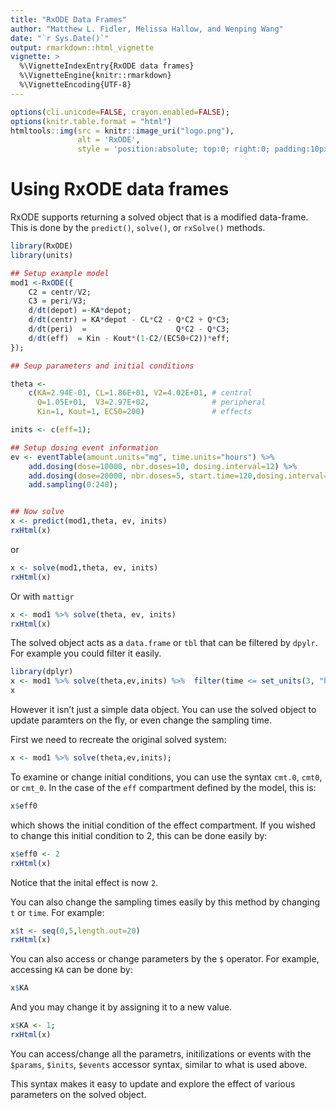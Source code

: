 ```yaml
---
title: "RxODE Data Frames"
author: "Matthew L. Fidler, Melissa Hallow, and Wenping Wang"
date: "`r Sys.Date()`"
output: rmarkdown::html_vignette
vignette: >
  %\VignetteIndexEntry{RxODE data frames}
  %\VignetteEngine{knitr::rmarkdown}
  %\VignetteEncoding{UTF-8}
---
```

```r
options(cli.unicode=FALSE, crayon.enabled=FALSE);
options(knitr.table.format = "html")
htmltools::img(src = knitr::image_uri("logo.png"), 
               alt = 'RxODE', 
               style = 'position:absolute; top:0; right:0; padding:10px; border: 0;')
```

# Using RxODE data frames

RxODE supports returning a solved object that is a modified data-frame.
This is done by the `predict()`, `solve()`, or `rxSolve()` methods.

```r

library(RxODE)
library(units)

## Setup example model
mod1 <-RxODE({
    C2 = centr/V2;
    C3 = peri/V3;
    d/dt(depot) =-KA*depot;
    d/dt(centr) = KA*depot - CL*C2 - Q*C2 + Q*C3;
    d/dt(peri)  =                    Q*C2 - Q*C3;
    d/dt(eff)  = Kin - Kout*(1-C2/(EC50+C2))*eff;
});

## Seup parameters and initial conditions

theta <- 
    c(KA=2.94E-01, CL=1.86E+01, V2=4.02E+01, # central 
      Q=1.05E+01,  V3=2.97E+02,              # peripheral
      Kin=1, Kout=1, EC50=200)               # effects

inits <- c(eff=1);

## Setup dosing event information
ev <- eventTable(amount.units="mg", time.units="hours") %>%
    add.dosing(dose=10000, nbr.doses=10, dosing.interval=12) %>%
    add.dosing(dose=20000, nbr.doses=5, start.time=120,dosing.interval=24) %>%
    add.sampling(0:240);


## Now solve
x <- predict(mod1,theta, ev, inits)
rxHtml(x)
```
or

```r
x <- solve(mod1,theta, ev, inits)
rxHtml(x)
```

Or with `mattigr`

```r
x <- mod1 %>% solve(theta, ev, inits)
rxHtml(x)
```

The solved object acts as a `data.frame` or `tbl` that can be filtered
by `dpylr`.  For example you could filter it easily.

```r
library(dplyr)
x <- mod1 %>% solve(theta,ev,inits) %>%  filter(time <= set_units(3, "hr")) %>% as.tbl
x
```

However it isn't just a simple data object.  You can use the solved
object to update paramters on the fly, or even change the sampling
time.


First we need to recreate the original solved system:

```r
x <- mod1 %>% solve(theta,ev,inits);
```

To examine or change initial conditions, you can use the syntax
`cmt.0`, `cmt0`, or `cmt_0`. In the case of the `eff` compartment
defined by the model, this is:

```r
x$eff0
```

which shows the initial condition of the effect compartment.  If you
wished to change this initial condition to 2, this can be done easily
by:

```r
x$eff0 <- 2
rxHtml(x)
```

Notice that the inital effect is now `2`.

You can also change the sampling times easily by this method by
changing `t` or `time`.  For example:

```r
x$t <- seq(0,5,length.out=20)
rxHtml(x)
```

You can also access or change parameters by the `$` operator.  For
example, accessing `KA` can be done by:

```r
x$KA
```

And you may change it by assigning it to a new value.

```r
x$KA <- 1;
rxHtml(x)
```


You can access/change all the parametrs, initilizations or events with
the `$params`, `$inits`, `$events` accessor syntax, similar to what is
used above.

This syntax makes it easy to update and explore the effect of various
parameters on the solved object.

